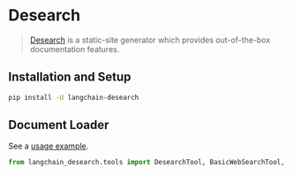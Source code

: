 # Desearch

>[Desearch](https://desearch.ai/) is a static-site generator which provides 
> out-of-the-box documentation features.
 

## Installation and Setup


```bash
pip install -U langchain-desearch
```

## Document Loader

See a [usage example](/docs/integrations/tools/desearch).

```python
from langchain_desearch.tools import DesearchTool, BasicWebSearchTool, BasicTwitterSearchTool
```
